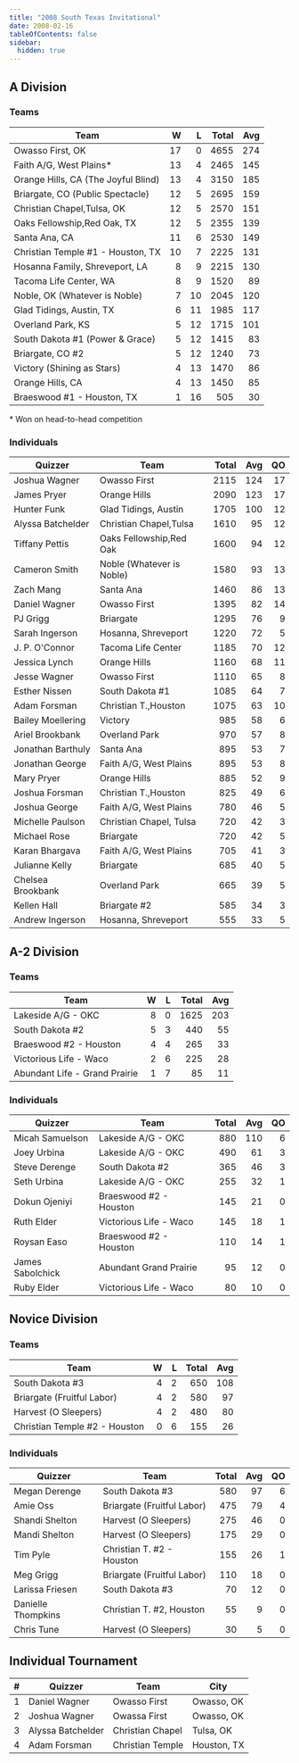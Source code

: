 ```yaml
---
title: "2008 South Texas Invitational"
date: 2008-02-16
tableOfContents: false
sidebar:
  hidden: true
---
```


## A Division

### Teams

| Team                                |    W |    L | Total |  Avg |
| ----------------------------------- | ---: | ---: | ----: | ---: |
| Owasso First, OK                    |   17 |    0 |  4655 |  274 |
| Faith A/G, West Plains*             |   13 |    4 |  2465 |  145 |
| Orange Hills, CA (The Joyful Blind) |   13 |    4 |  3150 |  185 |
| Briargate, CO (Public Spectacle)    |   12 |    5 |  2695 |  159 |
| Christian Chapel,Tulsa, OK          |   12 |    5 |  2570 |  151 |
| Oaks Fellowship,Red Oak, TX         |   12 |    5 |  2355 |  139 |
| Santa Ana, CA                       |   11 |    6 |  2530 |  149 |
| Christian Temple #1 - Houston, TX   |   10 |    7 |  2225 |  131 |
| Hosanna Family, Shreveport, LA      |    8 |    9 |  2215 |  130 |
| Tacoma Life Center, WA              |    8 |    9 |  1520 |   89 |
| Noble, OK (Whatever is Noble)       |    7 |   10 |  2045 |  120 |
| Glad Tidings, Austin, TX            |    6 |   11 |  1985 |  117 |
| Overland Park, KS                   |    5 |   12 |  1715 |  101 |
| South Dakota #1 (Power & Grace)     |    5 |   12 |  1415 |   83 |
| Briargate, CO #2                    |    5 |   12 |  1240 |   73 |
| Victory (Shining as Stars)          |    4 |   13 |  1470 |   86 |
| Orange Hills, CA                    |    4 |   13 |  1450 |   85 |
| Braeswood #1 - Houston, TX          |    1 |   16 |   505 |   30 |

\* Won on head-to-head competition

### Individuals

| Quizzer           | Team                      | Total |  Avg |   QO |
| ----------------- | ------------------------- | ----: | ---: | ---: |
| Joshua Wagner     | Owasso First              |  2115 |  124 |   17 |
| James Pryer       | Orange Hills              |  2090 |  123 |   17 |
| Hunter Funk       | Glad Tidings, Austin      |  1705 |  100 |   12 |
| Alyssa Batchelder | Christian Chapel,Tulsa    |  1610 |   95 |   12 |
| Tiffany Pettis    | Oaks Fellowship,Red Oak   |  1600 |   94 |   12 |
| Cameron Smith     | Noble (Whatever is Noble) |  1580 |   93 |   13 |
| Zach Mang         | Santa Ana                 |  1460 |   86 |   13 |
| Daniel Wagner     | Owasso First              |  1395 |   82 |   14 |
| PJ Grigg          | Briargate                 |  1295 |   76 |    9 |
| Sarah Ingerson    | Hosanna, Shreveport       |  1220 |   72 |    5 |
| J. P. O'Connor    | Tacoma Life Center        |  1185 |   70 |   12 |
| Jessica Lynch     | Orange Hills              |  1160 |   68 |   11 |
| Jesse Wagner      | Owasso First              |  1110 |   65 |    8 |
| Esther Nissen     | South Dakota #1           |  1085 |   64 |    7 |
| Adam Forsman      | Christian T.,Houston      |  1075 |   63 |   10 |
| Bailey Moellering | Victory                   |   985 |   58 |    6 |
| Ariel Brookbank   | Overland Park             |   970 |   57 |    8 |
| Jonathan Barthuly | Santa Ana                 |   895 |   53 |    7 |
| Jonathan George   | Faith A/G, West Plains    |   895 |   53 |    8 |
| Mary Pryer        | Orange Hills              |   885 |   52 |    9 |
| Joshua Forsman    | Christian T.,Houston      |   825 |   49 |    6 |
| Joshua George     | Faith A/G, West Plains    |   780 |   46 |    5 |
| Michelle Paulson  | Christian Chapel, Tulsa   |   720 |   42 |    3 |
| Michael Rose      | Briargate                 |   720 |   42 |    5 |
| Karan Bhargava    | Faith A/G, West Plains    |   705 |   41 |    3 |
| Julianne Kelly    | Briargate                 |   685 |   40 |    5 |
| Chelsea Brookbank | Overland Park             |   665 |   39 |    5 |
| Kellen Hall       | Briargate #2              |   585 |   34 |    3 |
| Andrew Ingerson   | Hosanna, Shreveport       |   555 |   33 |    5 |

## A-2 Division

### Teams

| Team                          |    W |    L | Total |  Avg |
| ----------------------------- | ---: | ---: | ----: | ---: |
| Lakeside A/G - OKC            |    8 |    0 |  1625 |  203 |
| South Dakota #2               |    5 |    3 |   440 |   55 |
| Braeswood #2 - Houston        |    4 |    4 |   265 |   33 |
| Victorious Life - Waco        |    2 |    6 |   225 |   28 |
| Abundant Life - Grand Prairie |    1 |    7 |    85 |   11 |

### Individuals

| Quizzer          | Team                   | Total |  Avg |   QO |
| ---------------- | ---------------------- | ----: | ---: | ---: |
| Micah Samuelson  | Lakeside A/G - OKC     |   880 |  110 |    6 |
| Joey Urbina      | Lakeside A/G - OKC     |   490 |   61 |    3 |
| Steve Derenge    | South Dakota #2        |   365 |   46 |    3 |
| Seth Urbina      | Lakeside A/G - OKC     |   255 |   32 |    1 |
| Dokun Ojeniyi    | Braeswood #2 - Houston |   145 |   21 |    0 |
| Ruth Elder       | Victorious Life - Waco |   145 |   18 |    1 |
| Roysan Easo      | Braeswood #2 - Houston |   110 |   14 |    1 |
| James Sabolchick | Abundant Grand Prairie |    95 |   12 |    0 |
| Ruby Elder       | Victorious Life - Waco |    80 |   10 |    0 |

## Novice Division

### Teams

| Team                          |    W |    L | Total |  Avg |
| ----------------------------- | ---: | ---: | ----: | ---: |
| South Dakota #3               |    4 |    2 |   650 |  108 |
| Briargate (Fruitful Labor)    |    4 |    2 |   580 |   97 |
| Harvest (O Sleepers)          |    4 |    2 |   480 |   80 |
| Christian Temple #2 - Houston |    0 |    6 |   155 |   26 |

### Individuals

| Quizzer            | Team                       | Total |  Avg |   QO |
| ------------------ | -------------------------- | ----: | ---: | ---: |
| Megan Derenge      | South Dakota #3            |   580 |   97 |    6 |
| Amie Oss           | Briargate (Fruitful Labor) |   475 |   79 |    4 |
| Shandi Shelton     | Harvest (O Sleepers)       |   275 |   46 |    0 |
| Mandi Shelton      | Harvest (O Sleepers)       |   175 |   29 |    0 |
| Tim Pyle           | Christian T. #2 - Houston  |   155 |   26 |    1 |
| Meg Grigg          | Briargate (Fruitful Labor) |   110 |   18 |    0 |
| Larissa Friesen    | South Dakota #3            |    70 |   12 |    0 |
| Danielle Thompkins | Christian T. #2, Houston   |    55 |    9 |    0 |
| Chris Tune         | Harvest (O Sleepers)       |    30 |    5 |    0 |

## Individual Tournament

|    # | Quizzer           | Team             | City        |
| ---: | ----------------- | ---------------- | ----------- |
|    1 | Daniel Wagner     | Owasso First     | Owasso, OK  |
|    2 | Joshua Wagner     | Owassa First     | Owasso, OK  |
|    3 | Alyssa Batchelder | Christian Chapel | Tulsa, OK   |
|    4 | Adam Forsman      | Christian Temple | Houston, TX |

